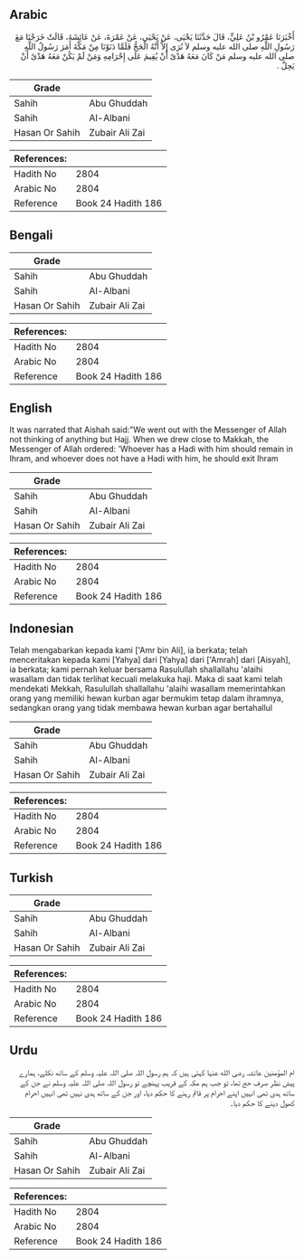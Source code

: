 ## Arabic


<div dir="rtl" lang="ar" style={{fontSize:'larger',backgroundColor:'#f8f9fa',padding:20}}>
أَخْبَرَنَا عَمْرُو بْنُ عَلِيٍّ، قَالَ حَدَّثَنَا يَحْيَى، عَنْ يَحْيَى، عَنْ عَمْرَةَ، عَنْ عَائِشَةَ، قَالَتْ خَرَجْنَا مَعَ رَسُولِ اللَّهِ صلى الله عليه وسلم لاَ نُرَى إِلاَّ أَنَّهُ الْحَجُّ فَلَمَّا دَنَوْنَا مِنْ مَكَّةَ أَمَرَ رَسُولُ اللَّهِ صلى الله عليه وسلم مَنْ كَانَ مَعَهُ هَدْىٌ أَنْ يُقِيمَ عَلَى إِحْرَامِهِ وَمَنْ لَمْ يَكُنْ مَعَهُ هَدْىٌ أَنْ يَحِلَّ ‏.‏
</div>
<div style={{backgroundColor:'#f8f9fa',padding:20, marginBottom: 10}}><table> <thead> <tr> <th>Grade</th> <th></th> </tr> </thead> <tbody> <tr><td>Sahih</td><td>Abu Ghuddah</td></tr><tr><td>Sahih</td><td>Al-Albani</td></tr><tr><td>Hasan Or Sahih</td><td>Zubair Ali Zai</td></tr></tbody></table><table> <thead> <tr> <th>References:</th> <th></th> </tr> </thead> <tbody><tr><td>Hadith No</td><td>2804</td></tr><tr><td>Arabic No</td><td>2804</td></tr><tr><td>Reference</td><td>Book 24 Hadith 186</td></tr></tbody></table></div>

## Bengali


<div dir="ltr" lang="bn" style={{fontSize:'larger',backgroundColor:'#f8f9fa',padding:20}}>

</div>
<div style={{backgroundColor:'#f8f9fa',padding:20, marginBottom: 10}}><table> <thead> <tr> <th>Grade</th> <th></th> </tr> </thead> <tbody> <tr><td>Sahih</td><td>Abu Ghuddah</td></tr><tr><td>Sahih</td><td>Al-Albani</td></tr><tr><td>Hasan Or Sahih</td><td>Zubair Ali Zai</td></tr></tbody></table><table> <thead> <tr> <th>References:</th> <th></th> </tr> </thead> <tbody><tr><td>Hadith No</td><td>2804</td></tr><tr><td>Arabic No</td><td>2804</td></tr><tr><td>Reference</td><td>Book 24 Hadith 186</td></tr></tbody></table></div>

## English


<div dir="ltr" lang="en" style={{fontSize:'larger',backgroundColor:'#f8f9fa',padding:20}}>
It was narrated that Aishah said:"We went out with the Messenger of Allah not thinking of anything but Hajj. When we drew close to Makkah, the Messenger of Allah ordered: 'Whoever has a Hadi with him should remain in Ihram, and whoever does not have a Hadi with him, he should exit Ihram
</div>
<div style={{backgroundColor:'#f8f9fa',padding:20, marginBottom: 10}}><table> <thead> <tr> <th>Grade</th> <th></th> </tr> </thead> <tbody> <tr><td>Sahih</td><td>Abu Ghuddah</td></tr><tr><td>Sahih</td><td>Al-Albani</td></tr><tr><td>Hasan Or Sahih</td><td>Zubair Ali Zai</td></tr></tbody></table><table> <thead> <tr> <th>References:</th> <th></th> </tr> </thead> <tbody><tr><td>Hadith No</td><td>2804</td></tr><tr><td>Arabic No</td><td>2804</td></tr><tr><td>Reference</td><td>Book 24 Hadith 186</td></tr></tbody></table></div>

## Indonesian


<div dir="ltr" lang="id" style={{fontSize:'larger',backgroundColor:'#f8f9fa',padding:20}}>
Telah mengabarkan kepada kami ['Amr bin Ali], ia berkata; telah menceritakan kepada kami [Yahya] dari [Yahya] dari ['Amrah] dari [Aisyah], ia berkata; kami pernah keluar bersama Rasulullah shallallahu 'alaihi wasallam dan tidak terlihat kecuali melakuka haji. Maka di saat kami telah mendekati Mekkah, Rasulullah shallallahu 'alaihi wasallam memerintahkan orang yang memiliki hewan kurban agar bermukim tetap dalam ihramnya, sedangkan orang yang tidak membawa hewan kurban agar bertahallul
</div>
<div style={{backgroundColor:'#f8f9fa',padding:20, marginBottom: 10}}><table> <thead> <tr> <th>Grade</th> <th></th> </tr> </thead> <tbody> <tr><td>Sahih</td><td>Abu Ghuddah</td></tr><tr><td>Sahih</td><td>Al-Albani</td></tr><tr><td>Hasan Or Sahih</td><td>Zubair Ali Zai</td></tr></tbody></table><table> <thead> <tr> <th>References:</th> <th></th> </tr> </thead> <tbody><tr><td>Hadith No</td><td>2804</td></tr><tr><td>Arabic No</td><td>2804</td></tr><tr><td>Reference</td><td>Book 24 Hadith 186</td></tr></tbody></table></div>

## Turkish


<div dir="ltr" lang="tr" style={{fontSize:'larger',backgroundColor:'#f8f9fa',padding:20}}>

</div>
<div style={{backgroundColor:'#f8f9fa',padding:20, marginBottom: 10}}><table> <thead> <tr> <th>Grade</th> <th></th> </tr> </thead> <tbody> <tr><td>Sahih</td><td>Abu Ghuddah</td></tr><tr><td>Sahih</td><td>Al-Albani</td></tr><tr><td>Hasan Or Sahih</td><td>Zubair Ali Zai</td></tr></tbody></table><table> <thead> <tr> <th>References:</th> <th></th> </tr> </thead> <tbody><tr><td>Hadith No</td><td>2804</td></tr><tr><td>Arabic No</td><td>2804</td></tr><tr><td>Reference</td><td>Book 24 Hadith 186</td></tr></tbody></table></div>

## Urdu


<div dir="rtl" lang="ur" style={{fontSize:'larger',backgroundColor:'#f8f9fa',padding:20}}>
ام المؤمنین عائشہ رضی الله عنہا کہتی ہیں کہ ہم رسول اللہ صلی اللہ علیہ وسلم کے ساتھ نکلے، ہمارے پیش نظر صرف حج تھا، تو جب ہم مکہ کے قریب پہنچے تو رسول اللہ صلی اللہ علیہ وسلم نے جن کے ساتھ ہدی تھی انہیں اپنے احرام پر قائم رہنے کا حکم دیا، اور جن کے ساتھ ہدی نہیں تھی انہیں احرام کھول دینے کا حکم دیا۔
</div>
<div style={{backgroundColor:'#f8f9fa',padding:20, marginBottom: 10}}><table> <thead> <tr> <th>Grade</th> <th></th> </tr> </thead> <tbody> <tr><td>Sahih</td><td>Abu Ghuddah</td></tr><tr><td>Sahih</td><td>Al-Albani</td></tr><tr><td>Hasan Or Sahih</td><td>Zubair Ali Zai</td></tr></tbody></table><table> <thead> <tr> <th>References:</th> <th></th> </tr> </thead> <tbody><tr><td>Hadith No</td><td>2804</td></tr><tr><td>Arabic No</td><td>2804</td></tr><tr><td>Reference</td><td>Book 24 Hadith 186</td></tr></tbody></table></div>